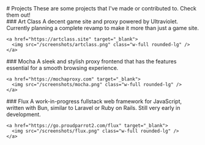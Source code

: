 
<BaseLayout>
# Projects
These are some projects that I've made or contributed to. Check them out!
<div class="grid grid-cols-2 gap-5">
  <div>
    ### Art Class
    A decent game site and proxy powered by Ultraviolet. Currently planning a complete revamp to make it more than just a game site.

    <a href="https://artclass.site" target="_blank">
      <img src="/screenshots/artclass.png" class="w-full rounded-lg" />
    </a>
  </div>

  <div>
    ### Mocha
    A sleek and stylish proxy frontend that has the features essential for a smooth browsing experience.

    <a href="https://mochaproxy.com" target="_blank">
      <img src="/screenshots/mocha.png" class="w-full rounded-lg" />
    </a>
  </div>

  <div>
    ### Flux
    A work-in-progress fullstack web framework for JavaScript, written with Bun, similar to Laravel or Ruby on Rails. Still very early in development.

    <a href="https://go.proudparrot2.com/flux" target="_blank">
      <img src="/screenshots/flux.png" class="w-full rounded-lg" />
    </a>
  </div>
</div>
</BaseLayout>